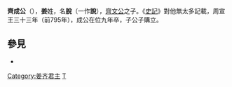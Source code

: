 {{unreferenced|time=2014-2-26}}
{{Emperorcn box
|圖像=
|圖說=
|名稱=齊成公
|姓名=名：脫
|諡號=庄
|政權=[[齊國|齊國]]
|出生日期=？
|逝世日期=前731年
|在位=前804年—前795年
|父=[[齊文公|齊文公]]
|子=[[齊前莊公|齊前莊公]]
}}
'''齊成公'''（{{bd|？||前795年|catIdx=J姜}}），'''姜'''姓，名'''脫'''（一作'''說'''），[[齊文公|齊文公]]之子。《[[史記|史記]]》對他無太多記載，周宣王三十三年（前795年），成公在位九年卒，子公子購立。

==參見==
*{{wikisource history link|史記|032|齊成公}}
{{中国皇帝|父[[齊文公|齊文公]]|子[[齊前莊公|齊前莊公]]|[[齊國君主|齊國君主]]|前804年—前795年}}
{{齊國君主}}
[[Category:姜齐君主|Category:姜齐君主]]
[[Category:姜姓|T]]